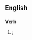 ==English==

===Verb===
{{head|en|verb form}}

# {{obsolete spelling of|wept|lang=en|nodot=1}}; {{en-past of|weep|nocap=1}}
